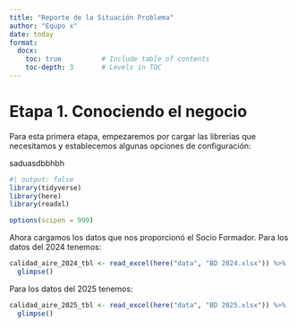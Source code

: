 ```yaml
---
title: "Reporte de la Situación Problema"
author: "Equpo x"
date: today
format:
  docx:
    toc: true          # Include table of contents
    toc-depth: 3       # Levels in TOC
---
```


# Etapa 1. Conociendo el negocio

Para esta primera etapa, empezaremos por cargar las librerías que necesitamos y establecemos algunas opciones de configuración:

saduasdbbhbh
```r
#| output: false
library(tidyverse)
library(here)
library(readxl)

options(scipen = 999)
```
Ahora cargamos los datos que nos proporcionó el Socio Formador. Para los datos del 2024 tenemos:
```r
calidad_aire_2024_tbl <- read_excel(here("data", "BD 2024.xlsx")) %>%
  glimpse()
```
Para los datos del 2025 tenemos:
```r
calidad_aire_2025_tbl <- read_excel(here("data", "BD 2025.xlsx")) %>%
  glimpse()
```


